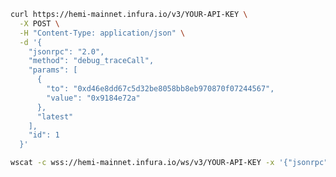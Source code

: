 
<Tabs>
<TabItem value="curl" label="curl">

```bash
curl https://hemi-mainnet.infura.io/v3/YOUR-API-KEY \
  -X POST \
  -H "Content-Type: application/json" \
  -d '{
    "jsonrpc": "2.0",
    "method": "debug_traceCall",
    "params": [
      {
        "to": "0xd46e8dd67c5d32be8058bb8eb970870f07244567",
        "value": "0x9184e72a"
      },
      "latest"
    ],
    "id": 1
  }'
```

</TabItem>
<TabItem value="WSS" label="WSS">

```bash
wscat -c wss://hemi-mainnet.infura.io/ws/v3/YOUR-API-KEY -x '{"jsonrpc": "2.0", "method": "debug_traceCall", "params": [{"to": "0xd46e8dd67c5d32be8058bb8eb970870f07244567", "value": "0x9184e72a"}, "latest"], "id": 1}'
```

</TabItem>
</Tabs>
